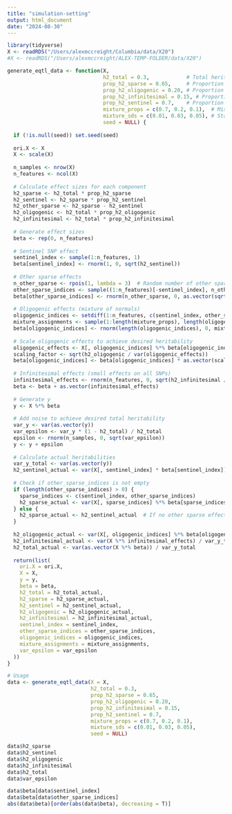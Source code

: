 ```yaml
---
title: "simulation-setting"
output: html_document
date: "2024-08-30"
---
```


```r
library(tidyverse)
X <- readRDS("/Users/alexmccreight/Columbia/data/X20")
#X <- readRDS("/Users/alexmccreight/ALEX-TEMP-FOLDER/data/X20")
```

```r
generate_eqtl_data <- function(X,
                               h2_total = 0.3,            # Total heritability
                               prop_h2_sparse = 0.65,     # Proportion of h2_total explained by sparse effects (including sentinel)
                               prop_h2_oligogenic = 0.20, # Proportion of h2_total explained by oligogenic effects
                               prop_h2_infinitesimal = 0.15, # Proportion of h2_total explained by infinitesimal effects
                               prop_h2_sentinel = 0.7,    # Proportion of h2_sparse explained by sentinel SNP
                               mixture_props = c(0.7, 0.2, 0.1),  # Mixture proportions for oligogenic effects
                               mixture_sds = c(0.01, 0.03, 0.05), # Standard deviations for mixture components
                               seed = NULL) {
  
  if (!is.null(seed)) set.seed(seed)
  
  ori.X <- X
  X <- scale(X)
  
  n_samples <- nrow(X)
  n_features <- ncol(X)
  
  # Calculate effect sizes for each component
  h2_sparse <- h2_total * prop_h2_sparse
  h2_sentinel <- h2_sparse * prop_h2_sentinel
  h2_other_sparse <- h2_sparse - h2_sentinel
  h2_oligogenic <- h2_total * prop_h2_oligogenic
  h2_infinitesimal <- h2_total * prop_h2_infinitesimal
  
  # Generate effect sizes
  beta <- rep(0, n_features)
  
  # Sentinel SNP effect
  sentinel_index <- sample(1:n_features, 1)
  beta[sentinel_index] <- rnorm(1, 0, sqrt(h2_sentinel))
  
  # Other sparse effects
  n_other_sparse <- rpois(1, lambda = 3)  # Random number of other sparse effects
  other_sparse_indices <- sample((1:n_features)[-sentinel_index], n_other_sparse)
  beta[other_sparse_indices] <- rnorm(n_other_sparse, 0, as.vector(sqrt(h2_other_sparse / n_other_sparse)))
  
  # Oligogenic effects (mixture of normals)
  oligogenic_indices <- setdiff(1:n_features, c(sentinel_index, other_sparse_indices))
  mixture_assignments <- sample(1:length(mixture_props), length(oligogenic_indices), replace = TRUE, prob = mixture_props)
  beta[oligogenic_indices] <- rnorm(length(oligogenic_indices), 0, mixture_sds[mixture_assignments])
  
  # Scale oligogenic effects to achieve desired heritability
  oligogenic_effects <- X[, oligogenic_indices] %*% beta[oligogenic_indices]
  scaling_factor <- sqrt(h2_oligogenic / var(oligogenic_effects))
  beta[oligogenic_indices] <- beta[oligogenic_indices] * as.vector(scaling_factor)
  
  # Infinitesimal effects (small effects on all SNPs)
  infinitesimal_effects <- rnorm(n_features, 0, sqrt(h2_infinitesimal / n_features))
  beta <- beta + as.vector(infinitesimal_effects)
  
  # Generate y
  y <- X %*% beta
  
  # Add noise to achieve desired total heritability
  var_y <- var(as.vector(y))
  var_epsilon <- var_y * (1 - h2_total) / h2_total
  epsilon <- rnorm(n_samples, 0, sqrt(var_epsilon))
  y <- y + epsilon
  
  # Calculate actual heritabilities
  var_y_total <- var(as.vector(y))
  h2_sentinel_actual <- var(X[, sentinel_index] * beta[sentinel_index]) / var_y_total
  
  # Check if other_sparse_indices is not empty
  if (length(other_sparse_indices) > 0) {
    sparse_indices <- c(sentinel_index, other_sparse_indices)
    h2_sparse_actual <- var(X[, sparse_indices] %*% beta[sparse_indices]) / var_y_total
  } else {
    h2_sparse_actual <- h2_sentinel_actual  # If no other sparse effects, sparse is just the sentinel
  }
  
  h2_oligogenic_actual <- var(X[, oligogenic_indices] %*% beta[oligogenic_indices]) / var_y_total
  h2_infinitesimal_actual <- var(X %*% infinitesimal_effects) / var_y_total
  h2_total_actual <- var(as.vector(X %*% beta)) / var_y_total
  
  return(list(
    ori.X = ori.X,
    X = X,
    y = y,
    beta = beta,
    h2_total = h2_total_actual,
    h2_sparse = h2_sparse_actual,
    h2_sentinel = h2_sentinel_actual,
    h2_oligogenic = h2_oligogenic_actual,
    h2_infinitesimal = h2_infinitesimal_actual,
    sentinel_index = sentinel_index,
    other_sparse_indices = other_sparse_indices,
    oligogenic_indices = oligogenic_indices,
    mixture_assignments = mixture_assignments,
    var_epsilon = var_epsilon
  ))
}

# Usage
data <- generate_eqtl_data(X = X, 
                           h2_total = 0.3,
                           prop_h2_sparse = 0.65,
                           prop_h2_oligogenic = 0.20,
                           prop_h2_infinitesimal = 0.15,
                           prop_h2_sentinel = 0.7,
                           mixture_props = c(0.7, 0.2, 0.1),
                           mixture_sds = c(0.01, 0.03, 0.05),
                           seed = NULL)

data$h2_sparse
data$h2_sentinel
data$h2_oligogenic
data$h2_infinitesimal
data$h2_total
data$var_epsilon

data$beta[data$sentinel_index]
data$beta[data$other_sparse_indices]
abs(data$beta)[order(abs(data$beta), decreasing = T)]
```

